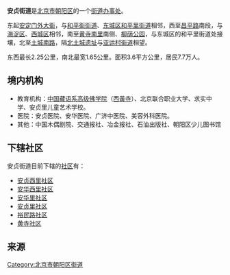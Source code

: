 {{中国乡级行政区
|景观照片文件名 = West Yellow Temple (20211213161315).jpg
|景观照片描述 = [[西黃寺|西黃寺]]
|汉语拼音 = 
|其他语言 = 
|其他语言名称 = 
|旧称 = 
|地名出处 = 
|位置图文件名 = 
|位置图描述 = 
|自定义图片= 
|建置时间 = 
|政府驻地 = 
|毗邻 = 朝阳区[[亚运村街道|亚运村街道]]、[[小关街道|小关街道]]、[[和平街街道|和平街街道]]、东城区[[和平里街道_(北京市)|和平里街道]]、西城区[[德胜街道_(北京市)|德胜街道]]、海淀区[[花园路街道_(北京市)|花园路街道]]
|总面积 = 
|总人口 = 
|总人口年份 = 
|户籍人口 = 
|户籍人口年份 = 
|常住人口 = 
|常住人口年份 = 
|人口密度 = 
|GDP = 
|GDP年份 = 
|邮政编码 = 
|电话区号 = 10
|官方网站 = 
|网站名称 = 
|11/01/05/008/000}}
'''安贞街道'''是[[北京市|北京市]][[朝阳区_(北京市)|朝阳区]]的一个[[街道办事处|街道办事处]]。

东起[[安定门外大街|安定门外大街]]，与[[和平街街道|和平街街道]]、[[东城区|东城区]][[和平里街道|和平里街道]]相邻，西至[[110国道|昌平路]]南段，与[[海淀区|海淀区]]、[[西城区|西城区]]相邻，南至[[黄寺南里|黄寺南里]]南侧、[[柳荫公园|柳荫公园]]，与东城区的和平里街道处接壤，北至[[土城南路|土城南路]]，隔[[北土城遗址|北土城遗址]]与[[亚运村街道|亚运村街道]]相望。

东西最长2.25公里，南北最宽1.65公里。面积3.6平方公里，居民7.7万人。

==境内机构==
*教育机构：[[中国藏语系高级佛学院|中国藏语系高级佛学院]]（[[西黃寺|西黃寺]]）、北京联合职业大学、求实中学、安贞里儿童艺术学校。
*医院：安贞医院、安华医院、广济中医院、美容外科医院。
*其他：中国木偶剧院、交通报社、冶金报社、石油出版社、朝阳区少儿图书馆

==下辖社区==
安贞街道目前下辖的[[社区|社区]]有：
* [[安贞西里社区|安贞西里社区]]
* [[安华西里社区|安华西里社区]]
* [[安华里社区|安华里社区]]
* [[安贞里社区|安贞里社区]]
* [[裕民路社区|裕民路社区]]
* [[黄寺社区|黄寺社区]]

==来源==
{{Reflist|2}}

{{北京市朝阳区行政区划}}
{{北京行政区划小作品}}

[[Category:北京市朝阳区街道|Category:北京市朝阳区街道]]